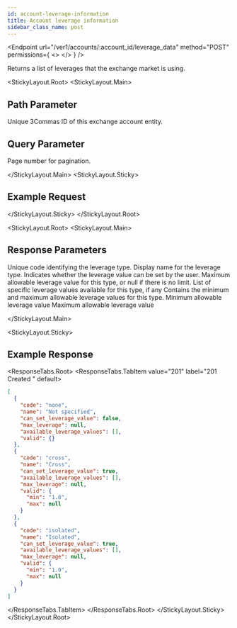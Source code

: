 ```yaml
---
id: account-leverage-information
title: Account leverage information
sidebar_class_name: post
---
```



<Endpoint
  url="/ver1/accounts/:account_id/leverage_data"
  method="POST"
  permissions={
    <>
      <Permission title="Permission" description="ACCOUNTS_READ" />
      <Permission title="Security" description="SIGNED" />
    </>
  }
/>

Returns a list of leverages that the exchange market is using.

<Separator />

<StickyLayout.Root>
<StickyLayout.Main>

## Path Parameter

<ApiParam name='account_id' type='integer' id="account_id" required>
    Unique 3Commas ID of this exchange account entity.
</ApiParam>

## Query Parameter

<ApiParam name='page' type='integer' id="page" required>
   Page number for pagination. 
   
  <ParameterRange default={1} />
</ApiParam>

</StickyLayout.Main>
<StickyLayout.Sticky>

## Example Request

<NoContentEndpoint method="GET" endpoint="/ver1/accounts/32833910/leverage_data?pair=USDC_DOGE" />

</StickyLayout.Sticky>
</StickyLayout.Root>

<StickyLayout.Root>
<StickyLayout.Main>

## Response Parameters

<ApiParam name="code" type="string" id="code">
   Unique code identifying the leverage type.
</ApiParam>
<ApiParam name="name" type="boolean" id="name">
   Display name for the leverage type.
</ApiParam>
<ApiParam name="can_set_leverage_value" type="boolean" id="can_set_leverage_value">
   Indicates whether the leverage value can be set by the user.
</ApiParam>

<ApiParam name="max_leverage" type="string or null" id="max_leverage">
   Maximum allowable leverage value for this type, or null if there is no limit.
</ApiParam>

<ApiParam name="available_leverage_values" type="array" id="available_leverage_values">
   List of specific leverage values available for this type, if any
</ApiParam>

<ApiParam name="valid" type="object" id="valid">
 Contains the minimum and maximum allowable leverage values for this type.
    <CollapsibleNestedParams>
      <ApiParam name='min' type="string or null" id="min">
           Minimum allowable leverage value
      </ApiParam> 
      <ApiParam name='max' type="string or null" id="max">
           Maximum allowable leverage value
      </ApiParam>   
   </CollapsibleNestedParams>
</ApiParam>

</StickyLayout.Main>

<StickyLayout.Sticky>

## Example Response
<ResponseTabs.Root>
<ResponseTabs.TabItem value="201" label="201 Created " default>

```json
[
  {
    "code": "none",
    "name": "Not specified",
    "can_set_leverage_value": false,
    "max_leverage": null,
    "available_leverage_values": [],
    "valid": {}
  },
  {
    "code": "cross",
    "name": "Cross",
    "can_set_leverage_value": true,
    "available_leverage_values": [],
    "max_leverage": null,
    "valid": {
      "min": "1.0",
      "max": null
    }
  },
  {
    "code": "isolated",
    "name": "Isolated",
    "can_set_leverage_value": true,
    "available_leverage_values": [],
    "max_leverage": null,
    "valid": {
      "min": "1.0",
      "max": null
    }
  }
]
```
</ResponseTabs.TabItem>
</ResponseTabs.Root>
</StickyLayout.Sticky>
</StickyLayout.Root>
